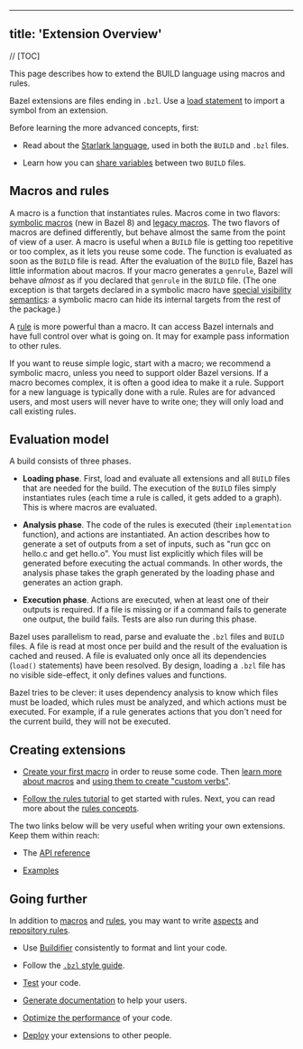 
---
title: 'Extension Overview'
---



// [TOC]

This page describes how to extend the BUILD language using macros
and rules.

Bazel extensions are files ending in `.bzl`. Use a
[load statement](/concepts/build-files#load) to import a symbol from an extension.

Before learning the more advanced concepts, first:

* Read about the [Starlark language](/rules/language), used in both the
  `BUILD` and `.bzl` files.

* Learn how you can [share variables](/build/share-variables)
  between two `BUILD` files.

## Macros and rules 

A macro is a function that instantiates rules. Macros come in two flavors:
[symbolic macros](/extending/macros) (new in Bazel 8) and [legacy
macros](/extending/legacy-macros). The two flavors of macros are defined
differently, but behave almost the same from the point of view of a user. A
macro is useful when a `BUILD` file is getting too repetitive or too complex, as
it lets you reuse some code. The function is evaluated as soon as the `BUILD`
file is read. After the evaluation of the `BUILD` file, Bazel has little
information about macros. If your macro generates a `genrule`, Bazel will
behave *almost* as if you declared that `genrule` in the `BUILD` file. (The one
exception is that targets declared in a symbolic macro have [special visibility
semantics](/extending/macros#visibility): a symbolic macro can hide its internal
targets from the rest of the package.)

A [rule](/extending/rules) is more powerful than a macro. It can access Bazel
internals and have full control over what is going on. It may for example pass
information to other rules.

If you want to reuse simple logic, start with a macro; we recommend a symbolic
macro, unless you need to support older Bazel versions. If a macro becomes
complex, it is often a good idea to make it a rule. Support for a new language
is typically done with a rule. Rules are for advanced users, and most users will
never have to write one; they will only load and call existing rules.

## Evaluation model 

A build consists of three phases.

* **Loading phase**. First, load and evaluate all extensions and all `BUILD`
  files that are needed for the build. The execution of the `BUILD` files simply
  instantiates rules (each time a rule is called, it gets added to a graph).
  This is where macros are evaluated.

* **Analysis phase**. The code of the rules is executed (their `implementation`
  function), and actions are instantiated. An action describes how to generate
  a set of outputs from a set of inputs, such as "run gcc on hello.c and get
  hello.o". You must list explicitly which files will be generated before
  executing the actual commands. In other words, the analysis phase takes
  the graph generated by the loading phase and generates an action graph.

* **Execution phase**. Actions are executed, when at least one of their outputs is
  required. If a file is missing or if a command fails to generate one output,
  the build fails. Tests are also run during this phase.

Bazel uses parallelism to read, parse and evaluate the `.bzl` files and `BUILD`
files. A file is read at most once per build and the result of the evaluation is
cached and reused. A file is evaluated only once all its dependencies (`load()`
statements) have been resolved. By design, loading a `.bzl` file has no visible
side-effect, it only defines values and functions.

Bazel tries to be clever: it uses dependency analysis to know which files must
be loaded, which rules must be analyzed, and which actions must be executed. For
example, if a rule generates actions that you don't need for the current build,
they will not be executed.

## Creating extensions

* [Create your first macro](/rules/macro-tutorial) in order to reuse some code.
  Then [learn more about macros](/extending/macros) and [using them to create
  "custom verbs"](/rules/verbs-tutorial).

* [Follow the rules tutorial](/rules/rules-tutorial) to get started with rules.
  Next, you can read more about the [rules concepts](/extending/rules).

The two links below will be very useful when writing your own extensions. Keep
them within reach:

* The [API reference](/rules/lib)

* [Examples](https://github.com/bazelbuild/examples/tree/master/rules)

## Going further

In addition to [macros](/extending/macros) and [rules](/extending/rules), you
may want to write [aspects](/extending/aspects) and [repository
rules](/external/repo).

* Use [Buildifier](https://github.com/bazelbuild/buildtools)
  consistently to format and lint your code.

* Follow the [`.bzl` style guide](/rules/bzl-style).

* [Test](/rules/testing) your code.

* [Generate documentation](https://skydoc.bazel.build/) to help your users.

* [Optimize the performance](/rules/performance) of your code.

* [Deploy](/rules/deploying) your extensions to other people.
